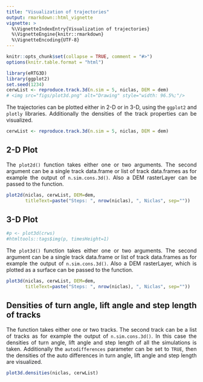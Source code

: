 ```yaml
---
title: "Visualization of trajectories"
output: rmarkdown::html_vignette
vignette: >
  %\VignetteIndexEntry{Visualization of trajectories}
  %\VignetteEngine{knitr::rmarkdown}
  %\VignetteEncoding{UTF-8}
---
```

<style>
body {
text-align: justify}
</style>
```r
knitr::opts_chunk$set(collapse = TRUE, comment = "#>")
options(knitr.table.format = "html")

library(eRTG3D)
library(ggplot2)
set.seed(1234)
cerwList <- reproduce.track.3d(n.sim = 5, niclas, DEM = dem)
# <img src="figs/plot3d.png" alt="Drawing" style="width: 96.5%;"/>
```

The trajectories can be plotted either in 2-D or in 3-D, using the `ggplot2` and `plotly` libraries. Additionally the densities of the track properties can be visualized.

```r
cerwList <- reproduce.track.3d(n.sim = 5, niclas, DEM = dem)
```

## 2-D Plot
The `plot2d()` function takes either one or two arguments. The second argument can be a single track data.frame or list of track data.frames as for example the output of `n.sim.cons.3d()`. Also a DEM rasterLayer can be passed to the function.

```r
plot2d(niclas, cerwList, DEM=dem,
       titleText=paste("Steps: ", nrow(niclas), ", Niclas", sep=""))
```

## 3-D Plot
```r
#p <- plot3d(crws)
#htmltools::tags$img(p, timesHeight=1)
```

The `plot3d()` function takes either one or two arguments. The second argument can be a single track data.frame or list of track data.frames as for example the output of `n.sim.cons.3d()`. Also a DEM rasterLayer, which is plotted as a surface can be passed to the function.

```r
plot3d(niclas, cerwList, DEM=dem,
       titleText=paste("Steps: ", nrow(niclas), ", Niclas", sep=""))
```

## Densities of turn angle, lift angle and step length of tracks
The function takes either one or two tracks. The second track can be a list of tracks as for example the output of `n.sim.cons.3d()`. In this case the densities of turn angle, lift angle and step length of all the simulations is taken. Additionally the `autodifferences` parameter can be set to `TRUE`, then the densities of the auto differences in turn angle, lift angle and step length are visualized.

```r
plot3d.densities(niclas, cerwList)
```

